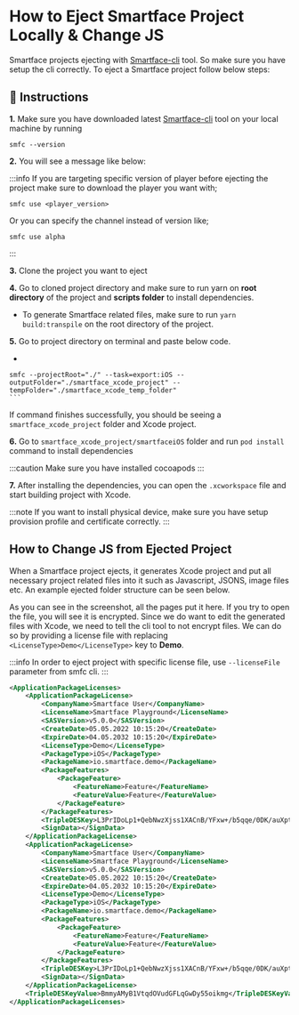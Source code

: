
# How to Eject Smartface Project Locally & Change JS

Smartface projects ejecting with [Smartface-cli](https://www.npmjs.com/package/smartface) tool. So make sure you have setup the cli correctly. To eject a Smartface project follow below steps:


## :blue_book: Instructions

**1.** Make sure you have downloaded latest [Smartface-cli](https://www.npmjs.com/package/smartface) tool on your local machine by running  

```console 
smfc --version
```  
    
**2.** You will see a message like below:

:::info
If you are targeting specific version of player before ejecting the project make sure to download the player you want with;
```console
smfc use <player_version>
```
Or you can specify the channel instead of version like;

```console
smfc use alpha
```
:::

**3.** Clone the project you want to eject

**4.** Go to cloned project directory and make sure to run yarn on **root directory** of the project and **scripts folder** to install dependencies.
   - To generate Smartface related files, make sure to run `yarn build:transpile` on the root directory of the project.

**5.** Go to project directory on terminal and paste below code.
   - ```console
    smfc --projectRoot="./" --task=export:iOS --outputFolder="./smartface_xcode_project" --tempFolder="./smartface_xcode_temp_folder"
    ```  

If command finishes successfully, you should be seeing a `smartface_xcode_project` folder and Xcode project.

**6.** Go to `smartface_xcode_project/smartfaceiOS` folder and run `pod install` command to install dependencies  

:::caution
Make sure you have installed cocoapods
::: 

**7.** After installing the dependencies, you can open the `.xcworkspace` file and start building project with Xcode.

:::note
If you want to install physical device, make sure you have setup provision profile and certificate correctly.
:::



## How to Change JS from Ejected Project

When a Smartface project ejects, it generates Xcode project and put all necessary project related files into it such as Javascript, JSONS, image files etc. An example ejected folder structure can be seen below.



<Screenshot url="https://cdn.smartface.io/internal-docs/ios/change-js-from-ejected-project.png"></Screenshot>


As you can see in the screenshot, all the pages put it here. If you try to open the file, you will see it is encrypted. Since we do want to edit the generated files with Xcode, we need to tell the cli tool to not encrypt files. We can do so by providing a license file with replacing `<LicenseType>Demo</LicenseType>` key to **Demo**. 

:::info
In order to eject project with specific license file, use `--licenseFile` parameter from smfc cli.
:::


```xml title="Sample license file"
<ApplicationPackageLicenses>
    <ApplicationPackageLicense>
        <CompanyName>Smartface User</CompanyName>
        <LicenseName>Smartface Playground</LicenseName>
        <SASVersion>v5.0.0</SASVersion>
        <CreateDate>05.05.2022 10:15:20</CreateDate>
        <ExpireDate>04.05.2032 10:15:20</ExpireDate>
        <LicenseType>Demo</LicenseType>
        <PackageType>iOS</PackageType>
        <PackageName>io.smartface.demo</PackageName>
        <PackageFeatures>
            <PackageFeature>
                <FeatureName>Feature</FeatureName>
                <FeatureValue>Feature</FeatureValue>
            </PackageFeature>
        </PackageFeatures>
        <TripleDESKey>L3PrIDoLp1+QebNwzXjss1XACnB/YFxw+/b5qqe/0DK/auXpt2cV+7hVtH4TxMo9LC47YO+yXo2gSVUewUPcY09Fs/nRkg0yxgZmyoKsLyUuYqoqp5ySAZFyeibx1dxP0lo+YfL+bNbAnX8K/G61LVW652Cz9NDcJsEhO/rEqwM=</TripleDESKey>
        <SignData></SignData>
    </ApplicationPackageLicense>
    <ApplicationPackageLicense>
        <CompanyName>Smartface User</CompanyName>
        <LicenseName>Smartface Playground</LicenseName>
        <SASVersion>v5.0.0</SASVersion>
        <CreateDate>05.05.2022 10:15:20</CreateDate>
        <ExpireDate>04.05.2032 10:15:20</ExpireDate>
        <LicenseType>Demo</LicenseType>
        <PackageType>iOS</PackageType>
        <PackageName>io.smartface.demo</PackageName>
        <PackageFeatures>
            <PackageFeature>
                <FeatureName>Feature</FeatureName>
                <FeatureValue>Feature</FeatureValue>
            </PackageFeature>
        </PackageFeatures>
        <TripleDESKey>L3PrIDoLp1+QebNwzXjss1XACnB/YFxw+/b5qqe/0DK/auXpt2cV+7hVtH4TxMo9LC47YO+yXo2gSVUewUPcY09Fs/nRkg0yxgZmyoKsLyUuYqoqp5ySAZFyeibx1dxP0lo+YfL+bNbAnX8K/G61LVW652Cz9NDcJsEhO/rEqwM=</TripleDESKey>
        <SignData></SignData>
    </ApplicationPackageLicense>
    <TripleDESKeyValue>BmmyAMyB1VtqdOVudGFLqGwDy55oikmg</TripleDESKeyValue>
</ApplicationPackageLicenses>
```